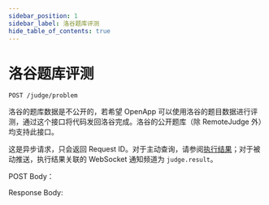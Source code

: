 ```yaml
---
sidebar_position: 1
sidebar_label: 洛谷题库评测
hide_table_of_contents: true
---
```



# 洛谷题库评测

`POST /judge/problem`

洛谷的题库数据是不公开的，若希望 OpenApp 可以使用洛谷的题目数据进行评测，通过这个接口将代码发回洛谷完成。洛谷的公开题库（除 RemoteJudge 外）均支持此接口。

这是异步请求，只会返回 Request ID。对于主动查询，请参阅[执行结果](async-result.mdx)；对于被动推送，执行结果关联的 WebSocket 通知频道为 `judge.result`。

POST Body：

<ApiSchema id="open" pointer="#/components/schemas/JudgeProblem" example />

Response Body:

<ApiSchema id="open" pointer="#/components/schemas/AsyncResponseCommon" example />
